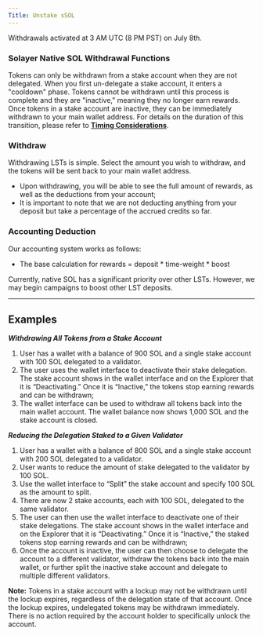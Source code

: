 ```yaml
---
Title: Unstake sSOL
---
```


<Info>
Withdrawals activated at 3 AM UTC (8 PM PST) on July 8th.
</Info>

### Solayer Native SOL Withdrawal Functions

Tokens can only be withdrawn from a stake account when they are not delegated. When you first un-delegate a stake account, it enters a "cooldown" phase. Tokens cannot be withdrawn until this process is complete and they are "inactive," meaning they no longer earn rewards. Once tokens in a stake account are inactive, they can be immediately withdrawn to your main wallet address. For details on the duration of this transition, please refer to [**Timing Considerations**](https://solana.com/staking#overview/delegation-timing-considerations).

### Withdraw

Withdrawing LSTs is simple. Select the amount you wish to withdraw, and the tokens will be sent back to your main wallet address.

* Upon withdrawing, you will be able to see the full amount of rewards, as well as the deductions from your account;
* It is important to note that we are not deducting anything from your deposit but take a percentage of the accrued credits so far.

### Accounting Deduction

Our accounting system works as follows:

* The base calculation for rewards = deposit \* time-weight \* boost

Currently, native SOL has a significant priority over other LSTs. However, we may begin campaigns to boost other LST deposits.

***

## Examples

_**Withdrawing All Tokens from a Stake Account**_

1. User has a wallet with a balance of 900 SOL and a single stake account with 100 SOL delegated to a validator.
2. The user uses the wallet interface to deactivate their stake delegation. The stake account shows in the wallet interface and on the Explorer that it is “Deactivating.” Once it is “Inactive,” the tokens stop earning rewards and can be withdrawn;
3. The wallet interface can be used to withdraw all tokens back into the main wallet account. The wallet balance now shows 1,000 SOL and the stake account is closed.

_**Reducing the Delegation Staked to a Given Validator**_

1. User has a wallet with a balance of 800 SOL and a single stake account with 200 SOL delegated to a validator.
2. User wants to reduce the amount of stake delegated to the validator by 100 SOL.
3. Use the wallet interface to “Split” the stake account and specify 100 SOL as the amount to split.
4. There are now 2 stake accounts, each with 100 SOL, delegated to the same validator.
5. The user can then use the wallet interface to deactivate one of their stake delegations. The stake account shows in the wallet interface and on the Explorer that it is “Deactivating.” Once it is “Inactive,” the staked tokens stop earning rewards and can be withdrawn;
6. Once the account is inactive, the user can then choose to delegate the account to a different validator, withdraw the tokens back into the main wallet, or further split the inactive stake account and delegate to multiple different validators.

**Note:** Tokens in a stake account with a lockup may not be withdrawn until the lockup expires, regardless of the delegation state of that account. Once the lockup expires, undelegated tokens may be withdrawn immediately. There is no action required by the account holder to specifically unlock the account.
